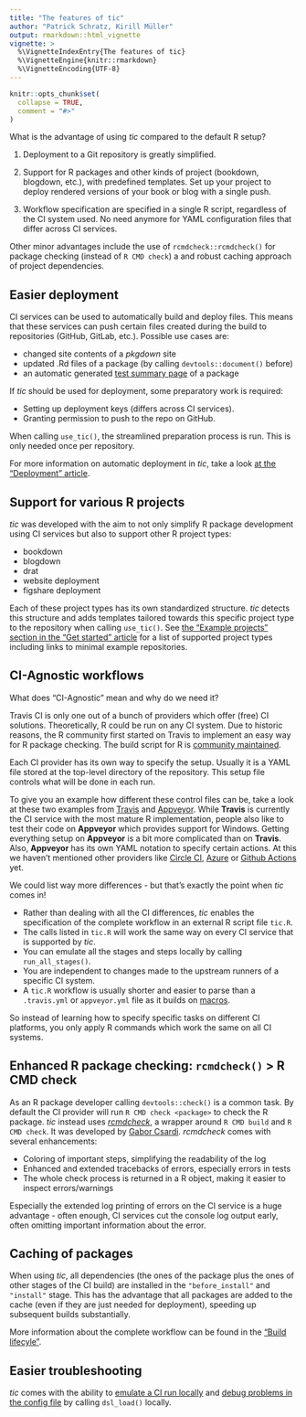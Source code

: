 ```yaml
---
title: "The features of tic"
author: "Patrick Schratz, Kirill Müller"
output: rmarkdown::html_vignette
vignette: >
  %\VignetteIndexEntry{The features of tic}
  %\VignetteEngine{knitr::rmarkdown}
  %\VignetteEncoding{UTF-8}
---
```

  
```r
knitr::opts_chunk$set(
  collapse = TRUE,
  comment = "#>"
)
```

What is the advantage of using *tic* compared to the default R setup?

1. Deployment to a Git repository is greatly simplified.

1. Support for R packages and other kinds of project (bookdown, blogdown, etc.), with predefined templates.
Set up your project to deploy rendered versions of your book or blog with a single push.

1. Workflow specification are specified in a single R script, regardless of the CI system used.
No need anymore for YAML configuration files that differ across CI services.

Other minor advantages include the use of `rcmdcheck::rcmdcheck()` for package checking (instead of `R CMD check`) a and robust caching approach of project dependencies.

## Easier deployment

CI services can be used to automatically build and deploy files.
This means that these services can push certain files created during the build to repositories (GitHub, GitLab, etc.).
Possible use cases are:

- changed site contents of a _pkgdown_ site
- updated .Rd files of a package (by calling `devtools::document()` before)
- an automatic generated [test summary page](https://github.com/yonicd/covrpage) of a package 

If _tic_ should be used for deployment, some preparatory work is required:

- Setting up deployment keys (differs across CI services).
- Granting permission to push to the repo on GitHub.

When calling `use_tic()`, the streamlined preparation process is run.
This is only needed once per repository.

For more information on automatic deployment in _tic_, take a look [at the "Deployment" article](deployment.html).

## Support for various R projects

*tic* was developed with the aim to not only simplify R package development using CI services but also to support other R project types:

- bookdown
- blogdown
- drat
- website deployment
- figshare deployment

Each of these project types has its own standardized structure. 
*tic* detects this structure and adds templates tailored towards this specific project type to the repository when calling `use_tic()`.
See [the "Example projects" section in the "Get started" article](tic.html#example-projects) for a list of supported project types including links to minimal example repositories. 

## CI-Agnostic workflows

What does "CI-Agnostic" mean and why do we need it?

Travis CI is only one out of a bunch of providers which offer (free) CI solutions.
Theoretically, R could be run on any CI system.
Due to historic reasons, the R community first started on Travis to implement an easy way for R package checking.
The build script for R is [community maintained](https://github.com/travis-ci/travis-build/blob/3eddda591f544a071a62fc0f713183e128cfeac1/lib/travis/build/script/r.rb).

Each CI provider has its own way to specify the setup. 
Usually it is a YAML file stored at the top-level directory of the repository.
This setup file controls what will be done in each run.

To give you an example how different these control files can be, take a look at these two examples from [Travis](https://github.com/tidyverse/dplyr/blob/master/.travis.yml) and [Appveyor](https://github.com/tidyverse/dplyr/blob/master/appveyor.yml).
While **Travis** is currently the CI service with the most mature R implementation, people also like to test their code on **Appveyor** which provides support for Windows.
Getting everything setup on **Appveyor** is a bit more complicated than on **Travis**.
Also, **Appveyor** has its own YAML notation to specify certain actions.
At this we haven't mentioned other providers like [Circle CI](https://circleci.com/), [Azure](https://azure.microsoft.com/en-us/services/devops/pipelines/) or [Github Actions](https://github.com/features/actions) yet.

We could list way more differences - but that's exactly the point when *tic* comes in!

- Rather than dealing with all the CI differences, *tic* enables the specification of the complete workflow in an external R script file `tic.R`.
- The calls listed in `tic.R` will work the same way on every CI service that is supported by *tic*.
- You can emulate all the stages and steps locally by calling `run_all_stages()`.
- You are independent to changes made to the upstream runners of a specific CI system.
- A `tic.R` workflow is usually shorter and easier to parse than a `.travis.yml` or `appveyor.yml` file as it builds on [macros](#macros).

So instead of learning how to specify specific tasks on different CI platforms, you only apply R commands which work the same on all CI systems.

## Enhanced R package checking: `rcmdcheck()` > R CMD check

As an R package developer calling `devtools::check()` is a common task.
By default the CI provider will run `R CMD check <package>` to check the R package.
*tic* instead uses  [*rcmdcheck*](https://github.com/r-lib/rcmdcheck), a wrapper around `R CMD build` and `R CMD check`.
It was developed by [Gabor Csardi](https://github.com/gaborcsardi).
*rcmdcheck* comes with several enhancements:

- Coloring of important steps, simplifying the readability of the log
- Enhanced and extended tracebacks of errors, especially errors in tests
- The whole check process is returned in a R object, making it easier to inspect errors/warnings

Especially the extended log printing of errors on the CI service is a huge advantage - often enough, CI services cut the console log output early, often omitting important information about the error. 

## Caching of packages

When using *tic*, all dependencies (the ones of the package plus the ones of other stages of the CI build) are installed in the `"before_install"` and `"install"` stage. 
This has the advantage that all packages are added to the cache (even if they are just needed for deployment), speeding up subsequent builds substantially.

More information about the complete workflow can be found in the ["Build lifecyle"](build-lifecycle.html).

## Easier troubleshooting

*tic* comes with the ability to [emulate a CI run locally](advanced.html#emulate-a-ci-run-locally) and [debug problems in the config file](advanced#troubleshooting-running-tic-locally) by calling `dsl_load()` locally.
